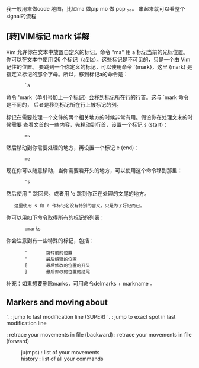 我一般用来做code 地图，比如ma 做pip mb 做 pcp 。。。 串起来就可以看整个signal的流程

==[转]VIM标记 mark 详解==
Vim 允许你在文本中放置自定义的标记。命令 "ma" 用 a 标记当前的光标位置。你可以在文本中使用 26 个标记（a到z）。这些标记是不可见的，只是一个由 Vim 记住的位置。
要跳到一个你定义的标记，可以使用命令 `{mark}，这里 {mark} 是指定义标记的那个字母。所以，移到标记a的命令是：
        `a

命令 'mark（单引号加上一个标记）会移到标记所在行的行首。这与 `mark 命令是不同的， 
后者是移到标记所在行上被标记的列。

标记在需要处理一个文件的两个相关地方的时候非常有用。假设你在处理文末的时候需要 
查看文首的一些内容，先移动到行首，设置一个标记 s (start)：

        ms

然后移动到你需要处理的地方，再设置一个标记 e (end)：

        me

现在你可以随意移动，当你需要看开头的地方，可以使用这个命令移到那里：

        's

然后使用 '' 跳回来。或者用 'e 跳到你正在处理的文尾的地方。 
    这里使用 s 和 e 作标记名没有特别的含义，只是为了好记而已。

你可以用如下命令取得所有的标记的列表：

        :marks

你会注意到有一些特殊的标记，包括：

        '       跳转前的位置 
        "       最后编辑的位置 
        [       最后修改的位置的开头 
        ]       最后修改的位置的结尾 

补充：如果想要删除marks，可用命令delmarks + markname 。



==Markers and moving about==
'.       : jump to last modification line (SUPER)
`.       : jump to exact spot in last modification line

<C-O>    : retrace your movements in file (backward)
<C-I>    : retrace your movements in file (forward)

:ju(mps) : list of your movements {{help|jump-motions}}
:history : list of all your commands

